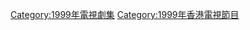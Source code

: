 {{cat year nav
| year = 1999
| cat = 香港電視劇集
| sortkey = 香港電視劇集
| article = 香港電視劇
| in = 
}}

[[Category:1999年電視劇集|Category:1999年電視劇集]]
[[Category:1999年香港電視節目|Category:1999年香港電視節目]]
